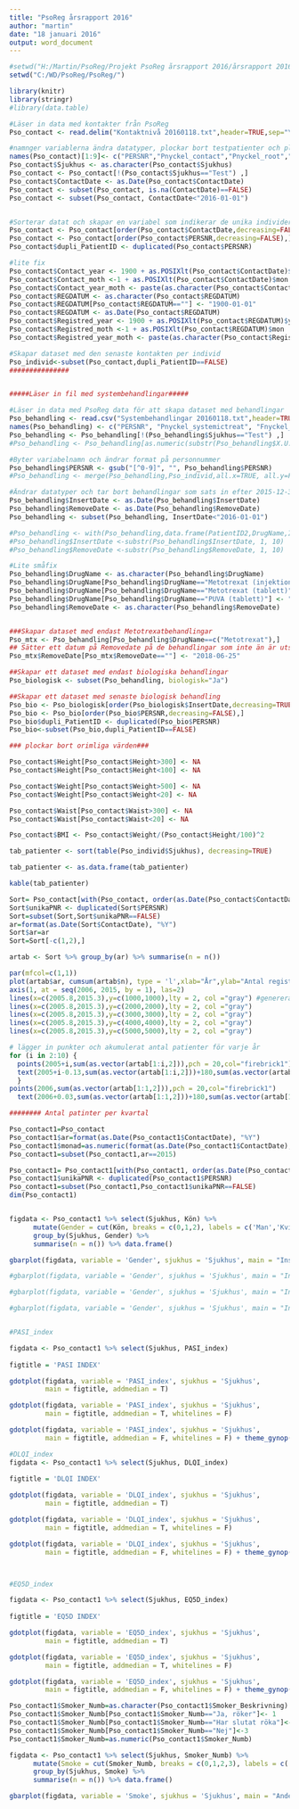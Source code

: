 ```yaml
---
title: "PsoReg årsrapport 2016"
author: "martin"
date: "18 januari 2016"
output: word_document
---
```

```r
#setwd("H:/Martin/PsoReg/Projekt PsoReg årsrapport 2016/årsrapport 2016 WD/Pso årsrapport 2016/Pso-16")
setwd("C:/WD/PsoReg/PsoReg/")

library(knitr)
library(stringr)
#library(data.table)

#Läser in data med kontakter från PsoReg
Pso_contact <- read.delim("Kontaktnivå 20160118.txt",header=TRUE,sep="\t",encoding="UTF-8", dec=",")

#namnger variablerna ändra datatyper, plockar bort testpatienter och plockar bort kontakter utan kontaktdatum och kontakter efter 2015-12-31
names(Pso_contact)[1:9]<- c("PERSNR","Pnyckel_contact","Pnyckel_root","Fnyckel_contact","PAT_ID","Kön","Aktiv_patient", "Sjukhus","ContactDate")
Pso_contact$Sjukhus <- as.character(Pso_contact$Sjukhus)
Pso_contact <- Pso_contact[!(Pso_contact$Sjukhus=="Test") ,]
Pso_contact$ContactDate <- as.Date(Pso_contact$ContactDate)
Pso_contact <- subset(Pso_contact, is.na(ContactDate)==FALSE)
Pso_contact <- subset(Pso_contact, ContactDate<"2016-01-01")


#Sorterar datat och skapar en variabel som indikerar de unika individerna dupli_PatientID=FALSE=första kontakten per individ
Pso_contact <- Pso_contact[order(Pso_contact$ContactDate,decreasing=FALSE),]
Pso_contact <- Pso_contact[order(Pso_contact$PERSNR,decreasing=FALSE),]
Pso_contact$dupli_PatientID <- duplicated(Pso_contact$PERSNR)

#lite fix
Pso_contact$Contact_year <- 1900 + as.POSIXlt(Pso_contact$ContactDate)$year
Pso_contact$Contact_moth <-1 + as.POSIXlt(Pso_contact$ContactDate)$mon
Pso_contact$Contact_year_moth <- paste(as.character(Pso_contact$Contact_year),as.character(Pso_contact$Contact_moth),sep ="")
Pso_contact$REGDATUM <- as.character(Pso_contact$REGDATUM)
Pso_contact$REGDATUM[Pso_contact$REGDATUM==""] <- "1900-01-01"
Pso_contact$REGDATUM <- as.Date(Pso_contact$REGDATUM)
Pso_contact$Registred_year <- 1900 + as.POSIXlt(Pso_contact$REGDATUM)$year
Pso_contact$Registred_moth <-1 + as.POSIXlt(Pso_contact$REGDATUM)$mon
Pso_contact$Registred_year_moth <- paste(as.character(Pso_contact$Registred_year),as.character(Pso_contact$Registred_moth),sep ="")

#Skapar dataset med den senaste kontakten per individ
Pso_individ<-subset(Pso_contact,dupli_PatientID==FALSE)
###############



```


```r
#####Läser in fil med systembehandlingar#####

#Läser in data med PsoReg data för att skapa dataset med behandlingar
Pso_behandling <- read.csv("Systembehandlingar 20160118.txt",header=TRUE,sep="\t",encoding="UTF-8")
names(Pso_behandling) <- c("PERSNR", "Pnyckel_systemictreat", "Fnyckel_systemictreat","Sjukhus", "InsertDate", "RemoveDate", "DrugName","biologisk","Aktiv_patient")
Pso_behandling <- Pso_behandling[!(Pso_behandling$Sjukhus=="Test") ,]
#Pso_behandling <- Pso_behandling[as.numeric(substr(Pso_behandling$X.U.FEFF.PERSNR,1,8))>19130101,]

#Byter variabelnamn och ändrar format på personnummer
Pso_behandling$PERSNR <- gsub("[^0-9]", "", Pso_behandling$PERSNR) 
#Pso_behandling <- merge(Pso_behandling,Pso_individ,all.x=TRUE, all.y=FALSE,by.x="PERSNR",by.y="PERSNR")

#Ändrar datatyper och tar bort behandlingar som sats in efter 2015-12-31
Pso_behandling$InsertDate <- as.Date(Pso_behandling$InsertDate)
Pso_behandling$RemoveDate <- as.Date(Pso_behandling$RemoveDate)
Pso_behandling <- subset(Pso_behandling, InsertDate<"2016-01-01")

#Pso_behandling <- with(Pso_behandling,data.frame(PatientID2,DrugName,InsertDate,RemoveDate,Region,Vårdnivå,Ålder,Sjukhus,ShortName,Department,PostalCode,PostOffice,ContactDate,ny_gamal_registrering))
#Pso_behandling$InsertDate <-substr(Pso_behandling$InsertDate, 1, 10)
#Pso_behandling$RemoveDate <-substr(Pso_behandling$RemoveDate, 1, 10)

#Lite småfix
Pso_behandling$DrugName <- as.character(Pso_behandling$DrugName)
Pso_behandling$DrugName[Pso_behandling$DrugName=="Metotrexat (injektion)"] <- "Metotrexat"
Pso_behandling$DrugName[Pso_behandling$DrugName=="Metotrexat (tablett)"] <- "Metotrexat"
Pso_behandling$DrugName[Pso_behandling$DrugName=="PUVA (tablett)"] <- "PUVA"
Pso_behandling$RemoveDate <- as.character(Pso_behandling$RemoveDate)


###Skapar dataset med endast Metotrexatbehandlingar
Pso_mtx <- Pso_behandling[Pso_behandling$DrugName==c("Metotrexat"),]
## Sätter ett datum på Removedate på de behandlingar som inte än är utskrivna 
Pso_mtx$RemoveDate[Pso_mtx$RemoveDate==""] <- "2018-06-25"

##Skapar ett dataset med endast biologiska behandlingar
Pso_biologisk <- subset(Pso_behandling, biologisk="Ja")

##Skapar ett dataset med senaste biologisk behandling
Pso_bio <- Pso_biologisk[order(Pso_biologisk$InsertDate,decreasing=TRUE),]
Pso_bio <- Pso_bio[order(Pso_bio$PERSNR,decreasing=FALSE),]
Pso_bio$dupli_PatientID <- duplicated(Pso_bio$PERSNR)
Pso_bio<-subset(Pso_bio,dupli_PatientID==FALSE)

```

```r
### plockar bort orimliga värden###

Pso_contact$Height[Pso_contact$Height>300] <- NA
Pso_contact$Height[Pso_contact$Height<100] <- NA

Pso_contact$Weight[Pso_contact$Weight>500] <- NA
Pso_contact$Weight[Pso_contact$Weight<20] <- NA

Pso_contact$Waist[Pso_contact$Waist>300] <- NA
Pso_contact$Waist[Pso_contact$Waist<20] <- NA

Pso_contact$BMI <- Pso_contact$Weight/(Pso_contact$Height/100)^2

```


```r

tab_patienter <- sort(table(Pso_individ$Sjukhus), decreasing=TRUE)

tab_patienter <- as.data.frame(tab_patienter)

kable(tab_patienter)
```

```r

Sort= Pso_contact[with(Pso_contact, order(as.Date(Pso_contact$ContactDate), Pso_contact$PERSNR)), ]  #sorterar patient enligt reg.datum och  
Sort$unikaPNR <- duplicated(Sort$PERSNR)
Sort=subset(Sort,Sort$unikaPNR==FALSE)
ar=format(as.Date(Sort$ContactDate), "%Y")
Sort$ar=ar
Sort=Sort[-c(1,2),]

artab <- Sort %>% group_by(ar) %>% summarise(n = n())

par(mfcol=c(1,1))
plot(artab$ar, cumsum(artab$n), type = 'l',xlab="År",ylab="Antal registrerade patienter",lty=c(1,1),lwd=c(3,3),col="dodgerblue2",xlim=c(2005.8,2015.3),ylim=c(0,5400),yaxs="i",xaxs="i",xaxt="n")
axis(1, at = seq(2006, 2015, by = 1), las=2)
lines(x=c(2005.8,2015.3),y=c(1000,1000),lty = 2, col ="gray") #genererar grids
lines(x=c(2005.8,2015.3),y=c(2000,2000),lty = 2, col ="gray")
lines(x=c(2005.8,2015.3),y=c(3000,3000),lty = 2, col ="gray")
lines(x=c(2005.8,2015.3),y=c(4000,4000),lty = 2, col ="gray")
lines(x=c(2005.8,2015.3),y=c(5000,5000),lty = 2, col ="gray")

# lägger in punkter och akumulerat antal patienter för varje år
for (i in 2:10) {                                             
  points(2005+i,sum(as.vector(artab[1:i,2])),pch = 20,col="firebrick1")
  text(2005+i-0.13,sum(as.vector(artab[1:i,2]))+180,sum(as.vector(artab[1:i,2])))
  }
points(2006,sum(as.vector(artab[1:1,2])),pch = 20,col="firebrick1")
  text(2006+0.03,sum(as.vector(artab[1:1,2]))+180,sum(as.vector(artab[1:1,2])))

```

```r
######## Antal patinter per kvartal

Pso_contact1=Pso_contact
Pso_contact1$ar=format(as.Date(Pso_contact1$ContactDate), "%Y")
Pso_contact1$monad=as.numeric(format(as.Date(Pso_contact1$ContactDate), "%m"))
Pso_contact1=subset(Pso_contact1,ar==2015)

Pso_contact1= Pso_contact1[with(Pso_contact1, order(as.Date(Pso_contact1$ContactDate), Pso_contact1$PERSNR)), ]  #sorterar patient enligt kont.datum & PNR  
Pso_contact1$unikaPNR <- duplicated(Pso_contact1$PERSNR)
Pso_contact1=subset(Pso_contact1,Pso_contact1$unikaPNR==FALSE)
dim(Pso_contact1)


figdata <- Pso_contact1 %>% select(Sjukhus, Kön) %>% 
      mutate(Gender = cut(Kön, breaks = c(0,1,2), labels = c('Man','Kvinna'))) %>% 
      group_by(Sjukhus, Gender) %>%
      summarise(n = n()) %>% data.frame()

gbarplot(figdata, variable = 'Gender', sjukhus = 'Sjukhus', main = "Inskrivningar per klinik",percent = T,addCI=F,sizelimit=2)#kolla upp vad som är man resp kvinna

#gbarplot(figdata, variable = 'Gender', sjukhus = 'Sjukhus', main = "Inskrivningar per klinik",percent = T,stacked = F,addCI=F)

#gbarplot(figdata, variable = 'Gender', sjukhus = 'Sjukhus', main = "Inskrivningar per klinik",percent = F,stacked = F)

#gbarplot(figdata, variable = 'Gender', sjukhus = 'Sjukhus', main = "Inskrivningar per klinik",percent = F,stacked = T)



```


```r

#PASI_index

figdata <- Pso_contact1 %>% select(Sjukhus, PASI_index)
  
figtitle = 'PASI INDEX'

gdotplot(figdata, variable = 'PASI_index', sjukhus = 'Sjukhus',
         main = figtitle, addmedian = T)

gdotplot(figdata, variable = 'PASI_index', sjukhus = 'Sjukhus',
         main = figtitle, addmedian = T, whitelines = F)

gdotplot(figdata, variable = 'PASI_index', sjukhus = 'Sjukhus',
         main = figtitle, addmedian = F, whitelines = F) + theme_gynop(grid = 'v')

#DLQI_index
figdata <- Pso_contact1 %>% select(Sjukhus, DLQI_index)
  
figtitle = 'DLQI INDEX'

gdotplot(figdata, variable = 'DLQI_index', sjukhus = 'Sjukhus',
         main = figtitle, addmedian = T)

gdotplot(figdata, variable = 'DLQI_index', sjukhus = 'Sjukhus',
         main = figtitle, addmedian = T, whitelines = F)

gdotplot(figdata, variable = 'DLQI_index', sjukhus = 'Sjukhus',
         main = figtitle, addmedian = F, whitelines = F) + theme_gynop(grid = 'v')



#EQ5D_index

figdata <- Pso_contact1 %>% select(Sjukhus, EQ5D_index)
  
figtitle = 'EQ5D INDEX'

gdotplot(figdata, variable = 'EQ5D_index', sjukhus = 'Sjukhus',
         main = figtitle, addmedian = T)

gdotplot(figdata, variable = 'EQ5D_index', sjukhus = 'Sjukhus',
         main = figtitle, addmedian = T, whitelines = F)

gdotplot(figdata, variable = 'EQ5D_index', sjukhus = 'Sjukhus',
         main = figtitle, addmedian = F, whitelines = F) + theme_gynop(grid = 'v')


```

```r
Pso_contact1$Smoker_Numb=as.character(Pso_contact1$Smoker_Beskrivning)
Pso_contact1$Smoker_Numb[Pso_contact1$Smoker_Numb=="Ja, röker"]<- 1
Pso_contact1$Smoker_Numb[Pso_contact1$Smoker_Numb=="Har slutat röka"]<-2
Pso_contact1$Smoker_Numb[Pso_contact1$Smoker_Numb=="Nej"]<-3
Pso_contact1$Smoker_Numb=as.numeric(Pso_contact1$Smoker_Numb)

figdata <- Pso_contact1 %>% select(Sjukhus, Smoker_Numb) %>% 
      mutate(Smoke = cut(Smoker_Numb, breaks = c(0,1,2,3), labels = c('Ja','Slutat','Nej'))) %>% 
      group_by(Sjukhus, Smoke) %>%
      summarise(n = n()) %>% data.frame()

gbarplot(figdata, variable = 'Smoke', sjukhus = 'Sjukhus', main = "Andel rökare",percent = T,addCI=F,sizelimit=2)#kolla upp vad som är man resp kvinna
```




